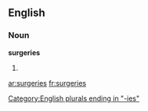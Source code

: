==English==

===Noun===
'''surgeries'''

# {{plural of|[[surgery]]}}

[[Category:English plurals ending in "-ies"]]

[[ar:surgeries]]
[[fr:surgeries]]